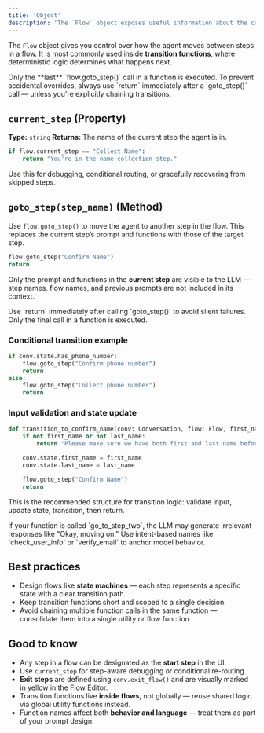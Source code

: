 ```yaml
---
title: 'Object'
description: 'The `Flow` object exposes useful information about the current flow and allows transitioning between steps in the flow.'
---
```


The `Flow` object gives you control over how the agent moves between steps in a flow. It is most commonly used inside **transition functions**, where deterministic logic determines what happens next.

<Warning>
Only the **last** `flow.goto_step()` call in a function is executed. To prevent accidental overrides, always use `return` immediately after a `goto_step()` call — unless you're explicitly chaining transitions.
</Warning>

## `current_step` (Property)

**Type:** `string`
**Returns:** The name of the current step the agent is in.

```python
if flow.current_step == "Collect Name":
    return "You're in the name collection step."
```

Use this for debugging, conditional routing, or gracefully recovering from skipped steps.


## `goto_step(step_name)` (Method)

Use `flow.goto_step()` to move the agent to another step in the flow. This replaces the current step’s prompt and functions with those of the target step.

```python
flow.goto_step("Confirm Name")
return
```

Only the prompt and functions in the **current step** are visible to the LLM — step names, flow names, and previous prompts are not included in its context.

<Note>
Use `return` immediately after calling `goto_step()` to avoid silent failures. Only the final call in a function is executed.
</Note>

### Conditional transition example

```python
if conv.state.has_phone_number:
    flow.goto_step("Confirm phone number")
    return
else:
    flow.goto_step("Collect phone number")
    return
```

### Input validation and state update

```python
def transition_to_confirm_name(conv: Conversation, flow: Flow, first_name: str, last_name: str):
    if not first_name or not last_name:
        return "Please make sure we have both first and last name before continuing."

    conv.state.first_name = first_name
    conv.state.last_name = last_name

    flow.goto_step("Confirm Name")
    return
```

This is the recommended structure for transition logic: validate input, update state, transition, then return.

<Note>
If your function is called `go_to_step_two`, the LLM may generate irrelevant responses like "Okay, moving on." Use intent-based names like `check_user_info` or `verify_email` to anchor model behavior.
</Note>

## Best practices

- Design flows like **state machines** — each step represents a specific state with a clear transition path.
- Keep transition functions short and scoped to a single decision.
- Avoid chaining multiple function calls in the same function — consolidate them into a single utility or flow function.

## Good to know

- Any step in a flow can be designated as the **start step** in the UI.
- Use `current_step` for step-aware debugging or conditional re-routing.
- **Exit steps** are defined using `conv.exit_flow()` and are visually marked in yellow in the Flow Editor.
- Transition functions live **inside flows**, not globally — reuse shared logic via global utility functions instead.
- Function names affect both **behavior and language** — treat them as part of your prompt design.